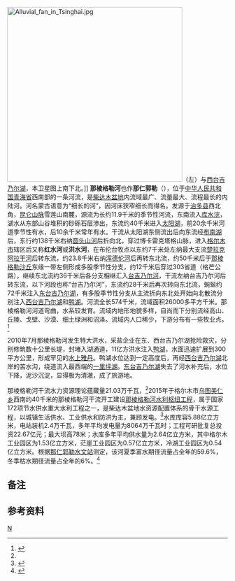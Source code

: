 [[File:Alluvial_fan_in_Tsinghai.jpg|400px]]（左）与[[西台吉乃尔湖|西台吉乃尔湖]]，本卫星图上南下北。]]
'''那棱格勒河'''也作'''那仁郭勒'''（{{mong|m=ᠨᠠᠷᠢᠨ<br />ᠭᠣᠤᠯ}}），位于[[中华人民共和国|中华人民共和国]][[青海省|青海省]]西南部的一条河流，是[[柴达木盆地|柴达木盆地]]内流域最广、流量最大、流程最长的内陆河。河名蒙古语意为“细长的河”，因河床狭窄细长而得名。发源于[[治多县|治多县]]西北角，{{noteTag|1=有些地图和资料将[[楚拉克阿拉干河|楚拉克阿拉干河]]标注为那棱格勒河上游。}}[[昆仑山脉|昆仑山脉]]雪莲山南麓，源流为长约11.9千米的季节性河流，东南流入[[库水浣|库水浣]]，湖水从东部山谷堆积的砂砾石层渗出，东流约40千米进入[[太阳湖_(青海)|太阳湖]]，前20余千米河道季节性有水，后10余千米常年有水。干流从太阳湖东侧流出后向东流经[[布南湖|布南湖]]后，东行约138千米右纳[[圆头山河|圆头山河]]后折向北，穿过博卡雷克塔格山脉，进入[[格尔木市|格尔木市]]辖区后又称'''红水河'''或'''洪水河'''，在布伦台牧点以东约7千米处左纳最大支流[[楚拉克阿拉干河|楚拉克阿拉干河]]后转东流，约23.8千米右纳[[浑德伦河|浑德伦河]]后再转东北流，约50千米后于[[那棱格勒沙丘|那棱格勒沙丘]]东缘一带左侧形成多股季节性分支，约12千米后穿过303省道（格芒公路），继续东北流约36千米后各分支相继汇入[[台吉乃尔河|台吉乃尔河]]，{{noteTag|1=有些地图和资料将[[台吉乃尔河|台吉乃尔河]]标注为干流，《中国河湖大典·西北诸河卷》则称那棱格勒河下游与其同名。因为那棱格勒河各分支季节性与台吉乃尔河相汇，所以看上去那棱格勒河应为台吉乃尔河支流。}}干流左纳台吉乃尔河后转东流，以下河段也称“台吉乃尔河”，东流约28千米后再次转向东北流，蜿蜒约72千米注入[[东台吉乃尔湖|东台吉乃尔湖]]，有多股季节性分支从主流折向东北处开始向北散流分别注入[[西台吉乃尔湖|西台吉乃尔湖]]和[[鸭湖_(青海)|鸭湖]]。河流全长574千米，流域面积26000多平方千米。那棱格勒河河道弯曲，水系较发育。流域内地形地貌多样，自尚而下分别流经高山、丘陵、戈壁、沙漠、细土绿洲和沼泽。流域内人口稀少，下游分布有一些牧业点。<ref name="中国河湖大典">{{cite book zh |author=《[[中国河湖大典|中国河湖大典]]》编纂委员会 |title=《中国河湖大典·西北诸河卷》 |format=M |edition=1 |location=北京 |publisher=中国水利水电出版社 |date=2014年8月 |pages=213页 |id= ISBN 978-7-5170-2566-5}}</ref>

2010年7月那棱格勒河发生特大洪水，采盐企业在东、西台吉乃尔湖抢险救灾，分别修筑数十公里长堤，封堵入湖通道，11亿方洪水注入[[鸭湖|鸭湖]]，水面迅速扩展到300平方公里，形成罕见的[[水上雅丹|水上雅丹]]。鸭湖水位达到一定高度后，再经[[西台吉乃尔湖|西台吉乃尔湖]]北岸的苦水沟，绕道流入最西端的[[一里坪湖|一里坪湖]]。[[东台吉乃尔湖|东台吉乃尔湖]]失去了河水补充后，水位下降，泥沙沉淀，显得极为清澈，成了旅游地。

那棱格勒河干流水力资源理论蕴藏量21.03万千瓦，<ref name="中国河湖大典"/>2015年于格尔木市[[乌图美仁乡|乌图美仁乡]]西南约40千米的那棱格勒河干流开工建设[[那棱格勒河水利枢纽工程|那棱格勒河水利枢纽工程]]，属于国家172项节水供水重大水利工程之一，是柴达木盆地水资源配置体系的骨干水源工程，以城镇生活供水、工业供水和防洪为主，兼顾发电。<ref>{{cite web |title=中国水利报：青海那棱格勒河水利枢纽工程开工 |url=http://www.mwr.gov.cn/ztpd/2015ztbd/jktjjsgszdslgcjs/mtgz_15503/201710/t20171024_1004702.html |website=中华人民共和国水利部 |accessdate=2021-03-01}}</ref>水库库容5.88亿立方米，电站装机2.4万千瓦，多年平均发电量为8064万千瓦时；工程可研批复总投资22.67亿元；最大坝高78米；水库多年平均供水量为2.64亿立方米，其中格尔木工业园区为1.53亿立方米，茫崖工业园区为0.57亿立方米，冷湖工业园区为0.54亿立方米。根据[[那仁郭勒水文站|那仁郭勒水文站]]测定，该河夏季富水期径流量占全年的59.6%，冬季枯水期径流量占全年的6%。<ref>{{cite book|author=马秀峰等|title=《西北内陆河区水旱灾害》|year=1999|publisher=黄河水利出版社|location=郑州|isbn=7-80621-267-1}}</ref>

==备注==
{{noteFoot}}

==参考资料==
{{reflist}}

{{中国西部诸河}}

[[Category:青海河流|N]]